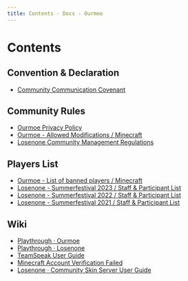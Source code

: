 ```yaml
---
title: Contents · Docs · Ourmoe
---
```


# Contents

## Convention & Declaration

- [Community Communication Covenant](treaty/community_communication_covenant)

## Community Rules

- [Ourmoe Privacy Policy](rules/privacy_policy)
- [Ourmoe - Allowed Modifications / Minecraft](rules/allowed_modifications)
- [Losenone Community Management Regulations](rules/losenone_community_management_regulations)

## Players List

- [Ourmoe - List of banned players / Minecraft](players_list/blacklists)
- [Losenone - Summerfestival 2023 / Staff & Participant List](players_list/losenone_summerfestival_2023_staff_and_participant_list)
- [Losenone - Summerfestival 2022 / Staff & Participant List](players_list/losenone_summerfestival_2022_staff_and_participant_list)
- [Losenone - Summerfestival 2021 / Staff & Participant List](players_list/losenone_summerfestival_2021_staff_and_participant_list)

## Wiki

- [Playthrough · Ourmoe](https://spark.yaasasi.cn/docs/playthrough)
- [Playthrough · Losenone](https://spark.yaasasi.cn/docs/playthrough_losenone)
- [TeamSpeak User Guide](wiki/teamspeak_user_guide)
- [Minecraft Account Verification Failed](wiki/minecraft_account_verification_failed)
- [Losenone · Community Skin Server User Guide](wiki/losenone_skin_user_guide)